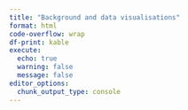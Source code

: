```yaml
---
title: "Background and data visualisations"
format: html
code-overflow: wrap
df-print: kable
execute: 
  echo: true
  warning: false
  message: false
editor_options: 
  chunk_output_type: console
---
```


